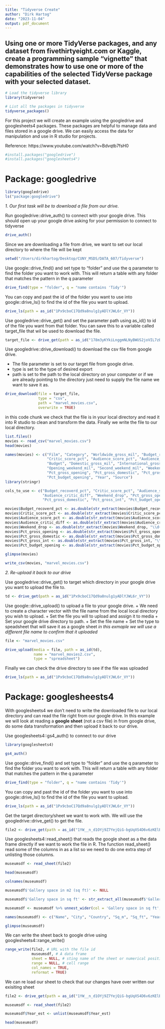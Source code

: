 ```yaml
---
title: "Tidyverse Create"
author: "Dirk Hartog"
date: "2023-11-04"
output: pdf_document
---
```

## Using one or more TidyVerse packages, and any dataset from fivethirtyeight.com or Kaggle, create a programming sample “vignette” that demonstrates how to use one or more of the capabilities of the selected TidyVerse package with your selected dataset. 

```r
# Load the tidyverse library 
library(tidyverse)

# List all the packages in tidyverse 
tidyverse_packages()
```
For this project we will create an example using the googledrive and googlesheets4 packages. These packages are helpful to manage data and files stored in a google drive. We can easily access the data for manipulation and use in R studio for projects. 

Reference: https://www.youtube.com/watch?v=Bdvqtb7fsH0

```r
#install.packages("googledrive")
#install.packages("googlesheets4")
```

# Package: googledrive

```r
library(googledrive)
ls("package:googledrive")
```

*1. Our first task will be to download a file from our drive.*

Run googledrive::drive_auth() to connect with your google drive. This should open up your google drive asking for your permission to connect to tidyverse

```r
drive_auth()
```

Since we are downloading a file from drive, we want to set our local directory to where the file will be kept 

```r
setwd("/Users/dirkhartog/Desktop/CUNY_MSDS/DATA_607/Tidyverse")
```

Use google::drive_find() and set type to "folder" and use the q parameter to find the folder you want to work with. This will return a table with any folder that matches the pattern in the q parameter

```r
drive_find(type = "folder", q = "name contains 'Tidy'")
```

You can copy and past the id of the folder you want to use into google::drive_ls() to find the id of the file you want to upload.

```r
drive_ls(path = as_id("1Px9cboC17Qd9a8nulg1yADlYJWL6r_VY"))
```

Use googledrive::drive_get() and set the parameter path using as_id() to id of the file you want from that folder. You can save this to a variable called target_file that wil be used to download the file.

```r
target_file <- drive_get(path = as_id("178m3yKYkiLnggmNLNyBWUS2joVIL7zBO"))
```


Use googledrive::drive_download() to download the csv file from google drive. 

 + The file parameter is set to our target file from google drive. 
 + type is set to the type of desired export 
 + path is set to the path to the local directory on your computer or if we are already pointing to the directory just need to supply the file name we want to save it as.

```r
drive_download(file = target_file, 
               type = "csv", 
               path = "marvel_movies.csv", 
               overwrite = TRUE) 
```

in this code chunk we check that the file is in your local directory and read it into R studio to clean and transform the data. Finally we write the file to our local directory. 

```r
list.files()
movies <- read_csv("marvel_movies.csv")
head(movies)

names(movies) <- c("Film", "Category", "Worldwide_gross_mil", "Budget_recoverd_pct",
                   "Critic_score_pct", "Audience_score_pct", "Audience_critic_diff", 
                   "Budget", "Domestic_gross_mil", "International_gross_mil",
                   "Opening_weekend_mil", "Second_weekend_mil", "Weekend_drop", 
                   "Pct_gross_opening", "Pct_gross_domestic", "Pct_gross_int", 
                   "Pct_budget_opening", "Year", "Source")
library(stringr)

cols_to_use <- c("Budget_recoverd_pct", "Critic_score_pct", "Audience_score_pct", 
                 "Audience_critic_diff", "Weekend_drop", "Pct_gross_opening", 
                 "Pct_gross_domestic", "Pct_gross_int", "Pct_budget_opening")

movies$Budget_recoverd_pct <- as.double(str_extract(movies$Budget_recoverd_pct, "\\d+"))
movies$Critic_score_pct <- as.double(str_extract(movies$Critic_score_pct, "\\d+"))
movies$Audience_score_pct <- as.double(str_extract(movies$Audience_score_pct, "\\d+"))
movies$Audience_critic_diff <- as.double(str_extract(movies$Audience_critic_diff, "\\d+"))
movies$Weekend_drop <- as.double(str_extract(movies$Weekend_drop, "\\d+"))
movies$Pct_gross_opening <- as.double(str_extract(movies$Pct_gross_opening, "\\d+"))
movies$Pct_gross_domestic <- as.double(str_extract(movies$Pct_gross_domestic, "\\d+"))
movies$Pct_gross_int <- as.double(str_extract(movies$Pct_gross_int, "\\d+"))
movies$Pct_budget_opening <- as.double(str_extract(movies$Pct_budget_opening, "\\d+"))

glimpse(movies)

write_csv(movies, "marvel_movies.csv")
```


*2. Re-upload it back to our drive*

Use googledrive::drive_get() to target which directory in your google drive you want to upload the file to.

```r
td <- drive_get(path = as_id("1Px9cboC17Qd9a8nulg1yADlYJWL6r_VY"))
```

Use google::drive_upload() to upload a file to your google drive. 
+ We need to create a character vector with the file name from the local local directory you wish to upload. 
+ Set the file you will to upload and assign it to media
+ Set your google drive directory to path.
+ Set the file name 
+ Set the type to speadsheet that will save it as a google sheet
 *in this exmaple we will use a different file name to confirm that it uploaded *

```r
file <- "marvel_movies.csv"

drive_upload(media = file, path = as_id(td), 
             name = "marvel_movies2.csv",
             type = "spreadsheet")

```


Finally we can check the drive directory to see if the file was uploaded
```r
drive_ls(path = as_id("1Px9cboC17Qd9a8nulg1yADlYJWL6r_VY"))
```
# Package: googlesheests4 

With googlesheets4 we don't need to write the downloaded file to our local directory and can read the file right from our google drive. In this example we will look at reading a **google sheet** (not a csv file) in from google drive, do some data transformation and then upload it back to our drive. 

Use googlesheets4::gs4_auth() to connect to our drive
```r
library(googlesheets4)

gs4_auth()
```

Use google::drive_find() and set type to "folder" and use the q parameter to find the folder you want to work with. This will return a table with any folder that matches the pattern in the q parameter

```r
drive_find(type = "folder", q = "name contains 'Tidy'")
```

You can copy and past the id of the folder you want to use into google::drive_ls() to find the id of the file you want to upload.

```r
drive_ls(path = as_id("1Px9cboC17Qd9a8nulg1yADlYJWL6r_VY"))
```

Get the target directory/sheet we want to work with. We will use the googledrive::drive_get() to get the file.

```r
file2 <- drive_get(path = as_id("1YW__n_d1OYj9Z7YejQiG-bgUqXS4D6v6zKElB-90iVM"))
```


Use googlesheets4::read_sheet() that reads the google sheet as a the data frame directly if we want to work the file in R. The function read_sheet() read some of the columns in as a list so we need to do one extra step of unlisting those columns. 

```r
museumsdf <- read_sheet(file2)

head(museumsdf)
```

```r
colnames(museumsdf)

museumsdf$'Gallery space in m2 (sq ft)' <- NULL

museumsdf$'Gallery space in sq ft' <- str_extract_all(museumsdf$'Gallery space in sq ft', "(\\d+.\\d{3})")

museumsdf <- museumsdf %>% unnest_wider(col = 'Gallery space in sq ft', names_sep = ".")

names(museumsdf) <- c("Name", "City", "Country", "Sq_m", "Sq_ft", "Year_est")

glimpse(museumsdf)
```

We can write the sheet back to google drive using googlesheets4::range_write()

```r
range_write(file2, # URL with the file id
            museumsdf, # A data frame
            sheet = NULL, # sting name of the sheet or numerical position
            range = NULL, # cell range 
            col_names = TRUE, 
            reformat = TRUE)

```

We can re load our sheet to check that our changes have over written our exisiting sheet

```r
file2 <- drive_get(path = as_id("1YW__n_d1OYj9Z7YejQiG-bgUqXS4D6v6zKElB-90iVM"))

museumsdf <- read_sheet(file2)

museumsdf$Year_est <- unlist(museumsdf$Year_est)

head(museumsdf)
```



